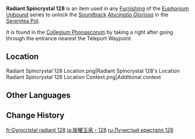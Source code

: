 {{Item Infobox
|id          = 141228
|image       = Item Radiant Spincrystal.png
|type        = Adventure Items
|group       = Radiant Spincrystals
|group2      = Fontaine Spincrystals
|quality     = 4
|invCategory = Precious Items
|description = This wondrous crystal contains a certain rhythm, like something beautiful woven from delicate silk. These items can be found throughout the mainland or from merchants who collect curios. The tune held within this crystal can be revivified in your Serenitea Pot using either "[[Euphonium Unbound: Winding]]" or "[[Euphonium Unbound: Soaring]]." The tune contained within this [[Radiant Spincrystal]] is "[[Alucinatio Gloriosa]]."
|source1     = [[Collegium Phonascorum]]
|track       = Alucinatio Gloriosa
}}
'''Radiant Spincrystal 128''' is an item used in any [[Furnishing]] of the [[Euphonium Unbound]] series to unlock the [[Soundtrack]] ''[[Alucinatio Gloriosa]]'' in the [[Serenitea Pot]].

It is found in the [[Collegium Phonascorum]] by taking a right after going through the entrance nearest the Teleport Waypoint.
==Location==
<gallery>
Radiant Spincrystal 128 Location.png|Radiant Spincrystal 128's Location
Radiant Spincrystal 128 Location Context.png|Additional context
</gallery>

==Other Languages==
{{Other Languages|default_hidden=1
|en      = Radiant Spincrystal 128
|zhs     = 旋曜玉帛・其一百二十八
|zhs_rm  = 
|zht     = 旋曜玉帛・其一百二十八
|zht_rm  = 
|ja      = 旋曜玉帛・128
|ja_rm   = Sen'you Gyokuhaku - Hyakunijuuhachi
|ko      = 빛나는 결정・128
|ko_rm   = 
|es      = Girocristal radiante (128)
|fr      = Gyrocristal radiant 128
|ru      = Лучистый кристалл 128
|th      = Radiant Spincrystal 128
|vi      = Ngọc Thạch Âm Vang 128
|de      = Strahlender Drehkristall CXXVIII
|id      = Radiant Spincrystal 128
|pt      = Cristal Rodopiante Radiante 128
|tr      = Parlak Burgu Kristal 128
|it      = Voltacristallo radioso 128
}}

==Change History==
{{Change History|4.6}}

[[fr:Gyrocristal radiant 128]]
[[ja:旋曜玉帛・128]]
[[ru:Лучистый кристалл 128]]